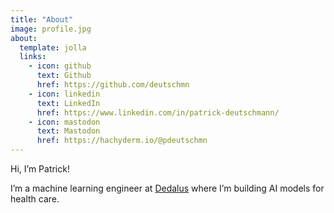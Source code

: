 ```yaml
---
title: "About"
image: profile.jpg
about:
  template: jolla
  links:
    - icon: github
      text: Github
      href: https://github.com/deutschmn
    - icon: linkedin
      text: LinkedIn
      href: https://www.linkedin.com/in/patrick-deutschmann/
    - icon: mastodon
      text: Mastodon
      href: https://hachyderm.io/@pdeutschmn
---
```


Hi, I'm Patrick!

I’m a machine learning engineer at [Dedalus](https://www.dedalus.com/global/en/) where I’m building AI models for health care.
